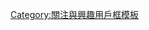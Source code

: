 {{Userbox
  |border-c = black
  |border-s = 1
  |id-c     = white
  |id-s     = 12
  |id-fc    = 
  |info-c   = 
  |info-s   = 12
  |info-fc  = #000000
  |id       = [[File:08 tory railtrack ubt.jpeg|50px]]
  |info     = <div class="center">這個使用者是'''-{zh-cn:[[铁路迷]];zh-tw:[[鐵道迷]];zh-hk:[[鐵路迷]];zh-sg:[[鐵道迷]]}-'''</div>
  |usercategory=鐵道迷維基人}}<noinclude>
[[Category:關注與興趣用戶框模板]]
</noinclude>